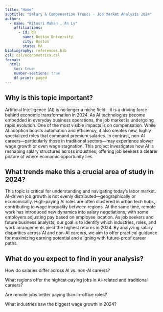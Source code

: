 ```yaml
---
title: "Home"
subtitle: "Salary & Compensation Trends - Job Market Analysis 2024"
author:
  - name: "Ritusri Mohan , An Ly"
    affiliations:
      - id: bu
        name: Boston University
        city: Boston
        state: MA
bibliography: references.bib
csl: csl/econometrica.csl
format: 
  html:
    toc: true
    number-sections: true
    df-print: paged
---
```


## Why is this topic important?

Artificial Intelligence (AI) is no longer a niche field—it is a driving force behind economic transformation in 2024. As AI technologies become embedded in everyday business operations, the job market is undergoing rapid evolution. One of the most visible impacts is on compensation. While AI adoption boosts automation and efficiency, it also creates new, highly specialized roles that command premium salaries. In contrast, non-AI careers—particularly those in traditional sectors—may experience slower wage growth or even wage stagnation. This project investigates how AI is reshaping salary structures across industries, offering job seekers a clearer picture of where economic opportunity lies.

## What trends make this a crucial area of study in 2024?

This topic is critical for understanding and navigating today's labor market. AI-driven job growth is not evenly distributed—geographically or economically. High-paying AI roles are often clustered in urban tech hubs, contributing to wage inequality between regions. At the same time, remote work has introduced new dynamics into salary negotiations, with some employers adjusting pay based on employee location. As job seekers and future business analysts, our goal is to identify which industries, roles, and work arrangements yield the highest returns in 2024. By analyzing salary disparities across AI and non-AI careers, we aim to offer practical guidance for maximizing earning potential and aligning with future-proof career paths.

## What do you expect to find in your analysis?

How do salaries differ across AI vs. non-AI careers?

What regions offer the highest-paying jobs in AI-related and traditional careers?

Are remote jobs better paying than in-office roles?

What industries saw the biggest wage growth in 2024?